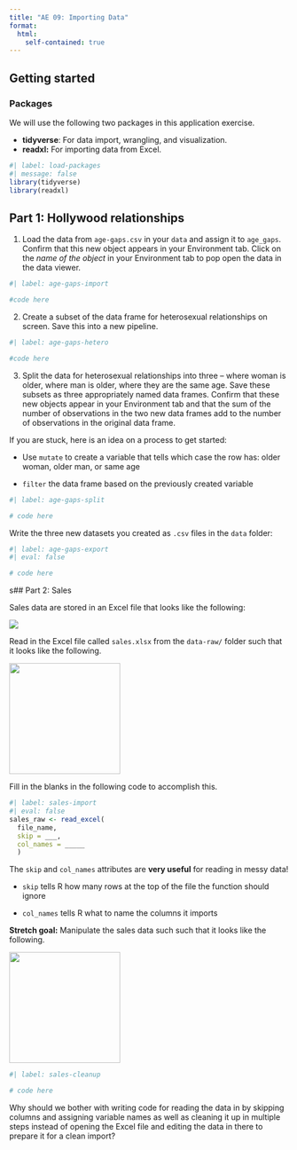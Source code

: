 ```yaml
---
title: "AE 09: Importing Data"
format:
  html:
    self-contained: true
---
```


## Getting started

### Packages

We will use the following two packages in this application exercise.

-   **tidyverse**: For data import, wrangling, and visualization.
-   **readxl:** For importing data from Excel.

```r
#| label: load-packages
#| message: false
library(tidyverse)
library(readxl)
```

## Part 1: Hollywood relationships

1.  Load the data from `age-gaps.csv` in your `data` and assign it to `age_gaps`. Confirm that this new object appears in your Environment tab. Click on the *name of the object* in your Environment tab to pop open the data in the data viewer.

```r
#| label: age-gaps-import

#code here

```

2.  Create a subset of the data frame for heterosexual relationships on screen. Save this into a new pipeline.

```r
#| label: age-gaps-hetero

#code here

```

3.  Split the data for heterosexual relationships into three -- where woman is older, where man is older, where they are the same age. Save these subsets as three appropriately named data frames. Confirm that these new objects appear in your Environment tab and that the sum of the number of observations in the two new data frames add to the number of observations in the original data frame.

::: callout-note
If you are stuck, here is an idea on a process to get started:

-   Use `mutate` to create a variable that tells which case the row has: older woman, older man, or same age

-   `filter` the data frame based on the previously created variable
:::

```r
#| label: age-gaps-split

# code here
```

Write the three new datasets you created as `.csv` files in the `data` folder:

```r
#| label: age-gaps-export
#| eval: false

# code here
```

s## Part 2: Sales

Sales data are stored in an Excel file that looks like the following:

![](https://sta199-s24.github.io/images/sales-excel.png)

Read in the Excel file called `sales.xlsx` from the `data-raw/` folder such that it looks like the following.

![](https://sta199-s24.github.io/images/sales-1.png){width="200"}

Fill in the blanks in the following code to accomplish this.

```r
#| label: sales-import
#| eval: false
sales_raw <- read_excel(
  file_name, 
  skip = ___,
  col_names = _____
  )
```

::: callout-tip
The `skip` and `col_names` attributes are **very useful** for reading in messy data!

-   `skip` tells R how many rows at the top of the file the function should ignore

-   `col_names` tells R what to name the columns it imports
:::

**Stretch goal:** Manipulate the sales data such such that it looks like the following.

![](https://sta199-s24.github.io/images/sales-2.png){width="200"}

```r
#| label: sales-cleanup

# code here
```

Why should we bother with writing code for reading the data in by skipping columns and assigning variable names as well as cleaning it up in multiple steps instead of opening the Excel file and editing the data in there to prepare it for a clean import?
